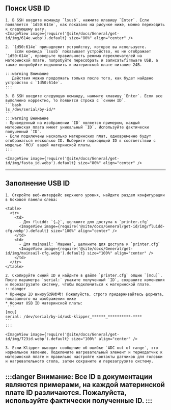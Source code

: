 ## Поиск USB ID
    1. В SSH введите команду `lsusb`, нажмите клавишу `Enter`. Если появляется `1d50:614e`, как показано на рисунке ниже, можно переходить к следующему шагу.
    <ImageView image={require('@site/docs/General/get-id/img/614e.webp').default} size="80%" align="center" />

    2. `1d50:614e` принадлежит устройству, которое вы используете.  
        Если команда `lsusb` показывает устройство, но не отображает `1d50:614e`, проверьте правильность режима переключателей на материнской плате, попробуйте пересобрать и записатьfirmware USB, а также попробуйте подключить к материнской плате питание 24В.

    :::warning Внимание
       Действия можно продолжать только после того, как будет найдено устройство с `1d50:614e`.
    :::

    3. В SSH введите следующую команду, нажмите клавишу `Enter`. Если все выполнено корректно, то появится строка с `синим ID`.
    ```bash
    ls /dev/serial/by-id/*
    ```
    :::warning Внимание
    - Приведенный на изображении `ID` является примером, каждый материнская плата имеет уникальный `ID`. Используйте фактически полученный `ID`.  
    - Если подключены несколько материнских плат, одновременно будут отображаться несколько ID. Выберите подходящий ID в соответствии с моделью `MCU` вашей материнской платы.
    :::

    <ImageView image={require('@site/docs/General/get-id/img/fasta_id.webp').default} size="80%" align="center" />
---


## Заполнение USB ID

    1. Откройте веб-интерфейс верхнего уровня, найдите раздел конфигурации в боковой панели слева:

    <table>
      <tr>
        <td>
          - Для fluidd: `{…}`, щелкните для доступа к `printer.cfg`
          <ImageView image={require('@site/docs/General/get-id/img/fluidd-cfg.webp').default} size="100%" align="center" />
        </td>
        <td>
          - Для mainsail: `Машина`, щелкните для доступа к `printer.cfg`
          <ImageView image={require('@site/docs/General/get-id/img/mainsail-cfg.webp').default} size="100%" align="center" />
        </td>
      </tr>
    </table>

    2. Скопируйте синий ID и найдите в файле `printer.cfg` опцию `[mcu]`. После параметра `serial:` укажите полученный `ID`, сохраните изменения и перезагрузите систему, чтобы подключиться к материнской плате.
    :::danger
    * Примеры ID внизу仅供参考! Пожалуйста, строго придерживайтесь формата, показанного на изображении ниже
    * Формат USB ID материнской платы:
     ```
    [mcu]  
    serial: /dev/serial/by-id/usb-klipper_******_**********-****
    ```
    :::

    <ImageView image={require('@site/docs/General/get-id/img/723id.webp').default} size="100%" align="center" />
    
    3. Если Klipper выводит сообщение об ошибке `ADC out of range`, это нормальное явление. Подключите нагревательный элемент и термодатчик к материнской плате и правильно настройте контакты датчиков для головки и нагревательного стола, затем сохраните и перезагрузите систему.

:::danger
Внимание: Все ID в документации являются примерами, на каждой материнской плате ID различаются. Пожалуйста, используйте фактически полученные ID.
:::
---
